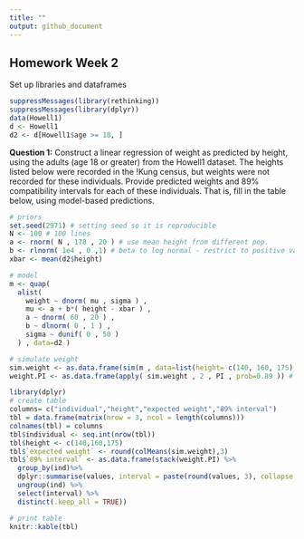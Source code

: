 ```yaml
---
title: ""
output: github_document
---
```


## Homework Week 2

Set up libraries and dataframes 
```r
suppressMessages(library(rethinking))
suppressMessages(library(dplyr))
data(Howell1)
d <- Howell1
d2 <- d[Howell1$age >= 18, ]
```

**Question 1:** Construct a linear regression of weight as predicted by height, using the adults (age 18 or greater) from the Howell1 dataset. The heights listed below were recorded in the !Kung census, but weights were not recorded for these individuals. Provide predicted weights and 89% compatibility intervals for each of these individuals. That is, fill in the table below, using model-based predictions.  

```r
# priors
set.seed(2971) # setting seed so it is reproducible 
N <- 100 # 100 lines
a <- rnorm( N , 178 , 20 ) # use mean height from different pop.
b <- rlnorm( 1e4 , 0 ,1) # beta to log normal - restrict to positive values
xbar <- mean(d2$height)

# model
m <- quap(
  alist(
    weight ~ dnorm( mu , sigma ) ,
    mu <- a + b*( height - xbar ) ,
    a ~ dnorm( 60 , 20 ) ,
    b ~ dlnorm( 0 , 1 ) ,
    sigma ~ dunif( 0 , 50 )
  ) , data=d2 )

# simulate weight 
sim.weight <- as.data.frame(sim(m , data=list(height= c(140, 160, 175), Hbar = xbar)))
weight.PI <- as.data.frame(apply( sim.weight , 2 , PI , prob=0.89 )) # get 89% PIs across simulated weights
```

```r
library(dplyr)
# create table 
columns= c("individual","height","expected weight","89% interval") 
tbl = data.frame(matrix(nrow = 3, ncol = length(columns))) 
colnames(tbl) = columns
tbl$individual <- seq.int(nrow(tbl)) 
tbl$height <- c(140,160,175)
tbl$`expected weight` <- round(colMeans(sim.weight),3)
tbl$`89% interval` <- as.data.frame(stack(weight.PI) %>% 
  group_by(ind)%>% 
  dplyr::summarise(values, interval = paste(round(values, 3), collapse = " - ")) %>% 
  ungroup(ind) %>%
  select(interval) %>% 
  distinct(.keep_all = TRUE))

# print table
knitr::kable(tbl)
```